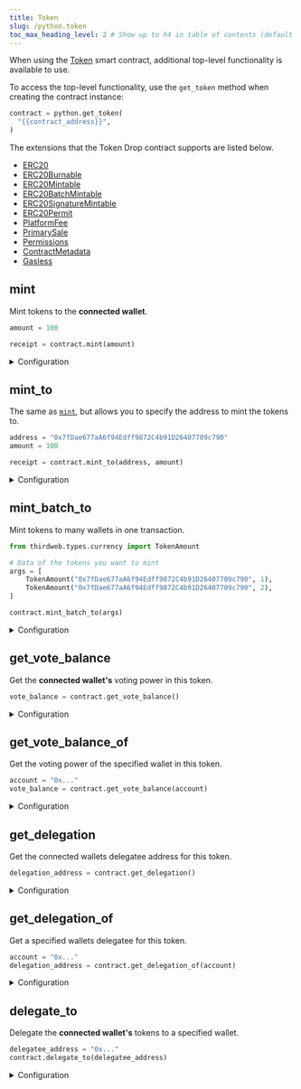 ```yaml
---
title: Token
slug: /python.token
toc_max_heading_level: 2 # Show up to h4 in table of contents (default is up to h3)
---
```


When using the [Token](https://thirdweb.com/thirdweb.eth/TokenERC20) smart contract, additional top-level functionality is available to use.

To access the top-level functionality, use the `get_token` method when creating the contract instance:

```python
contract = python.get_token(
  "{{contract_address}}",
)
```

The extensions that the Token Drop contract supports are listed below.

- [ERC20](/python/python.erc20)
- [ERC20Burnable](/python/python.erc20burnable)
- [ERC20Mintable](/python/python.erc20mintable)
- [ERC20BatchMintable](/python/python.erc20batchmintable)
- [ERC20SignatureMintable](/python/python.erc20signaturemintable)
- [ERC20Permit](/python/python.erc20permit)
- [PlatformFee](/python/python.platformfee)
- [PrimarySale](/python/python.contractprimarysale)
- [Permissions](/python/python.permissions)
- [ContractMetadata](/python/python.contractmetadata)
- [Gasless](/python/python.gasless)

## mint

Mint tokens to the **connected wallet**.

```python
amount = 100

receipt = contract.mint(amount)
```

<details>
  <summary>Configuration</summary>
  <div>

#### amount

The amount of tokens to mint.

Must be a `float`.

```python
tx_result = contract.mint(
  # highlight-next-line
  1.5,
)
```

</div>
</details>

## mint_to

The same as [`mint`](#mint), but allows you to specify the address to mint the tokens to.

```python
address = "0x7fDae677aA6f94Edff9872C4b91D26407709c790"
amount = 100

receipt = contract.mint_to(address, amount)
```

<details>
  <summary>Configuration</summary>
  <div>

#### to

The wallet address to mint the tokens to.

Must be a `string`.

```python
tx_result = contract.mint_to(
  # highlight-next-line
  "{{wallet_address}}",
  1.5
)
```

#### amount

The number of tokens to mint.

Must be a `float`.

```python
tx_result = contract.mint_to(
  "{{wallet_address}}",
  # highlight-next-line
  1.5
)
```

</div>
</details>

## mint_batch_to

Mint tokens to many wallets in one transaction.

```python
from thirdweb.types.currency import TokenAmount

# Data of the tokens you want to mint
args = [
    TokenAmount("0x7fDae677aA6f94Edff9872C4b91D26407709c790", 1),
    TokenAmount("0x7fDae677aA6f94Edff9872C4b91D26407709c790", 2),
]

contract.mint_batch_to(args)
```

<details>
<summary>Configuration</summary>
  <div>

#### args

A `List` of `TokenAmount` objects containing the following properties:

```python
class TokenAmount:
    to_address: str
    amount: Price
```

```python
contract.mint_batch_to(
  # highlight-start
  [
    TokenAmount("{{wallet_address}}", 0.2),
    TokenAmount("0x...", 1.4),
  ]
  # highlight-end
)
```

</div>
</details>

## get_vote_balance

Get the **connected wallet's** voting power in this token.

```python
vote_balance = contract.get_vote_balance()
```

<details>
<summary>Configuration</summary>
<div>

## Return Value

A `CurrencyValue` object representing the vote balance of the connected wallet.

```python
class CurrencyValue(Currency):
    value: PriceWei
    display_value: Price
```

</div>
</details>

## get_vote_balance_of

Get the voting power of the specified wallet in this token.

```python
account = "0x..."
vote_balance = contract.get_vote_balance(account)
```

<details>
<summary>Configuration</summary>
<div>

#### account

The wallet address to check the balance of. Must be of type `str`.

```python
account = "0x..."
vote_balance = contract.get_vote_balance(account)
```

## Return Value

A `CurrencyValue` object representing the vote balance of the specified wallet.

```python
class CurrencyValue(Currency):
    value: PriceWei
    display_value: Price
```

</div>
</details>

## get_delegation

Get the connected wallets delegatee address for this token.

```python
delegation_address = contract.get_delegation()
```

<details>
<summary>Configuration</summary>
<div>

### Return Value

A `str` representing the delegation address of the connected wallet.

</div>
</details>

## get_delegation_of

Get a specified wallets delegatee for this token.

```python
account = "0x..."
delegation_address = contract.get_delegation_of(account)
```

<details>
<summary>Configuration</summary>
<div>

#### account

The wallet address to check the delegation of. Must be of type `str`.

```python
# highlight-next-line
account = "0x..."
delegation_address = contract.get_delegation_of(account)
```

### Return Value

A `str` representing the delegation address of the specified wallet.

</div>
</details>

## delegate_to

Delegate the **connected wallet's** tokens to a specified wallet.

```python
delegatee_address = "0x..."
contract.delegate_to(delegatee_address)
```

<details>
<summary>Configuration</summary>
<div>

#### delegatee_address

Wallet address to delegate tokens to. Must be of type `str`.

```python
# highlight-next-line
delegatee_address = "0x..."
contract.delegate_to(delegatee_address)
```

</div>
</details>

